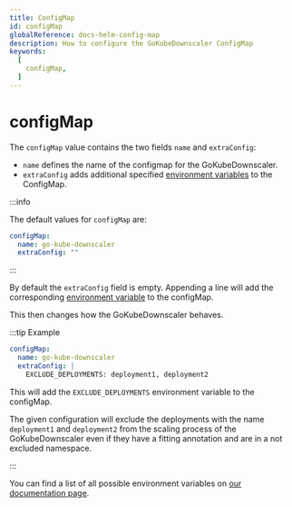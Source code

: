 ```yaml
---
title: ConfigMap
id: configMap
globalReference: docs-helm-config-map
description: How to configure the GoKubeDownscaler ConfigMap
keywords:
  [
    configMap,
  ]
---
```


# configMap

The `configMap` value contains the two fields `name` and `extraConfig`:

- `name` defines the name of the configmap for the GoKubeDownscaler.
- `extraConfig` adds additional specified [environment variables](ref:docs-environment-variables) to the ConfigMap.

:::info

The default values for `configMap` are:

```yaml
configMap:
  name: go-kube-downscaler
  extraConfig: ""
```

:::

By default the `extraConfig` field is empty.
Appending a line will add the corresponding [environment variable](ref:docs-environment-variables) to the configMap.

This then changes how the GoKubeDownscaler behaves.

:::tip Example

```yaml
configMap:
  name: go-kube-downscaler
  extraConfig: |
    EXCLUDE_DEPLOYMENTS: deployment1, deployment2
```

This will add the `EXCLUDE_DEPLOYMENTS` environment variable to the configMap.

The given configuration will exclude the deployments with the name `deployment1` and `deployment2`
from the scaling process of the GoKubeDownscaler even if they have a fitting annotation and are in a not excluded namespace.

:::

You can find a list of all possible environment variables on [our documentation page](ref:docs-environment-variables).
